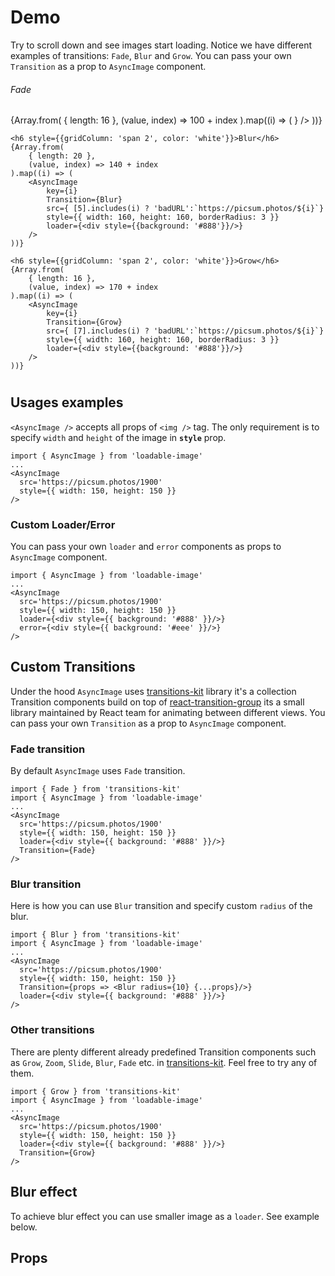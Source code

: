 
<Meta title='LoadableImage' of={ImageStories} />

# Demo
Try to scroll down and see images start loading. Notice we have  different examples of transitions: `Fade`, `Blur` and `Grow`.
You can pass your own `Transition` as a prop to `AsyncImage` component.
<div style={{
	gap: 4,
	padding: 16,
	borderRadius: 4,
	display: 'grid',
	justifyContent: 'center',
	gridTemplateColumns: 'auto auto',
	background: '#262626',
	overflow: 'scroll',
	height: 450,
}}>
	<h6 style={{gridColumn: 'span 2', color: 'white'}}>Fade</h6>
	{Array.from(
		{ length: 16 },
		(value, index) => 100 + index
	).map((i) => (
		<AsyncImage
			key={i}
			src={ [4].includes(i) ? 'badURL':`https://picsum.photos/${i}`}
			style={{ width: 160, height: 160, borderRadius: 3 }}
			loader={<div style={{background: '#888'}}/>}
		/>
	))}

	<h6 style={{gridColumn: 'span 2', color: 'white'}}>Blur</h6>
	{Array.from(
		{ length: 20 },
		(value, index) => 140 + index
	).map((i) => (
		<AsyncImage
			key={i}
			Transition={Blur}
			src={ [5].includes(i) ? 'badURL':`https://picsum.photos/${i}`}
			style={{ width: 160, height: 160, borderRadius: 3 }}
			loader={<div style={{background: '#888'}}/>}
		/>
	))}

	<h6 style={{gridColumn: 'span 2', color: 'white'}}>Grow</h6>
	{Array.from(
		{ length: 16 },
		(value, index) => 170 + index
	).map((i) => (
		<AsyncImage
			key={i}
			Transition={Grow}
			src={ [7].includes(i) ? 'badURL':`https://picsum.photos/${i}`}
			style={{ width: 160, height: 160, borderRadius: 3 }}
			loader={<div style={{background: '#888'}}/>}
		/>
	))}
</div>

#
## Usages examples
`<AsyncImage />` accepts all props of `<img />` tag.
The only requirement is to specify `width` and `height` of the image in **`style`** prop.
```tsx
import { AsyncImage } from 'loadable-image'
...
<AsyncImage
  src='https://picsum.photos/1900'
  style={{ width: 150, height: 150 }}
/>
```

### Custom Loader/Error
You can pass your own `loader` and `error` components as props to `AsyncImage` component.
```tsx
import { AsyncImage } from 'loadable-image'
...
<AsyncImage
  src='https://picsum.photos/1900'
  style={{ width: 150, height: 150 }}
  loader={<div style={{ background: '#888' }}/>}
  error={<div style={{ background: '#eee' }}/>}
/>
```

## Custom Transitions
Under the hood `AsyncImage` uses [transitions-kit](https://github.com/denchiklut/transitions-kit) library
it's a collection Transition components build on top of [react-transition-group](https://github.com/reactjs/react-transition-group) its a small library maintained by React team for animating between different views.
You can pass your own `Transition` as a prop to `AsyncImage` component.

### Fade transition
By default `AsyncImage` uses `Fade` transition.
```tsx
import { Fade } from 'transitions-kit'
import { AsyncImage } from 'loadable-image'
...
<AsyncImage
  src='https://picsum.photos/1900'
  style={{ width: 150, height: 150 }}
  loader={<div style={{ background: '#888' }}/>}
  Transition={Fade}
/>
```

### Blur transition
Here is how you can use `Blur` transition and specify custom `radius` of the blur.
```tsx
import { Blur } from 'transitions-kit'
import { AsyncImage } from 'loadable-image'
...
<AsyncImage
  src='https://picsum.photos/1900'
  style={{ width: 150, height: 150 }}
  Transition={props => <Blur radius={10} {...props}/>}
  loader={<div style={{ background: '#888' }}/>}
/>
```

### Other transitions
There are plenty different already predefined Transition components such as `Grow`, `Zoom`, `Slide`, `Blur`, `Fade` etc.
in [transitions-kit](https://github.com/denchiklut/transitions-kit). Feel free to try any of them.
```tsx
import { Grow } from 'transitions-kit'
import { AsyncImage } from 'loadable-image'
...
<AsyncImage
  src='https://picsum.photos/1900'
  style={{ width: 150, height: 150 }}
  loader={<div style={{ background: '#888' }}/>}
  Transition={Grow}
/>
```

## Blur effect
To achieve blur effect you can use smaller image as a `loader`. See example below.
<Canvas of={ImageStories.Blur} sourceState='shown' />

## Props
<div style={{overflowX: 'auto'}}>
	<Controls of={ImageStories.Blur} />
</div>
